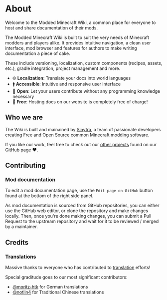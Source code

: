 # About

Welcome to the Modded Minecraft Wiki, a common place for everyone to host and share documentation of their mods.

The Modded Minecraft Wiki is built to suit the very needs of Minecraft modders and players alike. It provides
intuitive navigation, a clean user interface, mod browser and features for authors to make writing documentation
a piece of cake.

These include versioning, localization, custom components (recipes, assets, etc.), gradle integration,
project management and more.

- 🌐 **Localization**: Translate your docs into world languages
- 🚹 **Accessible**: Intuitive and responsive user interface
- 🤝 **Open**: Let your users contribute without any programming knowledge necessary
- 💸 **Free**: Hosting docs on our website is completely free of charge!

## Who we are

The Wiki is built and mainained by [Sinytra](https://github.com/Sinytra), a team of passionate developers creating
Free and Open Source common Minecraft modding software.

If you like our work, feel free to check out our [other projects](https://github.com/Sinytra) found on our GitHub page ❤️.

## Contributing

### Mod documentation

To edit a mod documentation page, use the `Edit page on GitHub` button found at the bottom of the right side panel.

As mod documentation is sourced from GitHub repositories, you can either use the GitHub web editor, or clone the
repository and make changes locally. Then, once you're done making changes, you can submit a Pull Request to the
upstream repository and wait for it to be reviewed / merged by a maintainer.

## Credits

### Translations

Massive thanks to everyone who has contributed to [translation](https://crowdin.com/project/sinytra-wiki) efforts!

Special graditude goes to our most significant contributors:

- [@moritz-htk](https://github.com/moritz-htk) for German translations
- [@notlin4](https://github.com/notlin4) for Traditional Chinese translations